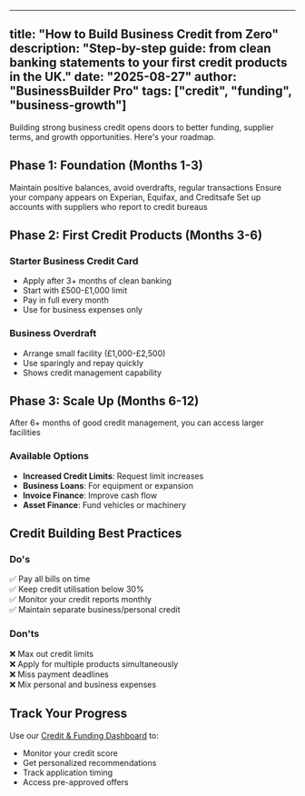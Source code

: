 
---
title: "How to Build Business Credit from Zero"
description: "Step-by-step guide: from clean banking statements to your first credit products in the UK."
date: "2025-08-27"
author: "BusinessBuilder Pro"
tags: ["credit", "funding", "business-growth"]
---

Building strong business credit opens doors to better funding, supplier terms, and growth opportunities. Here's your roadmap.

## Phase 1: Foundation (Months 1-3)

<Step n={1} title="Clean Banking History">
Maintain positive balances, avoid overdrafts, regular transactions
</Step>

<Step n={2} title="Register with Credit Bureaus">
Ensure your company appears on Experian, Equifax, and Creditsafe
</Step>

<Step n={3} title="Establish Trade Credit">
Set up accounts with suppliers who report to credit bureaus
</Step>

## Phase 2: First Credit Products (Months 3-6)

### Starter Business Credit Card
- Apply after 3+ months of clean banking
- Start with £500-£1,000 limit
- Pay in full every month
- Use for business expenses only

### Business Overdraft
- Arrange small facility (£1,000-£2,500)
- Use sparingly and repay quickly
- Shows credit management capability

## Phase 3: Scale Up (Months 6-12)

<Callout type="success">
After 6+ months of good credit management, you can access larger facilities
</Callout>

### Available Options
- **Increased Credit Limits**: Request limit increases
- **Business Loans**: For equipment or expansion
- **Invoice Finance**: Improve cash flow
- **Asset Finance**: Fund vehicles or machinery

## Credit Building Best Practices

### Do's
✅ Pay all bills on time  
✅ Keep credit utilisation below 30%  
✅ Monitor your credit reports monthly  
✅ Maintain separate business/personal credit  

### Don'ts
❌ Max out credit limits  
❌ Apply for multiple products simultaneously  
❌ Miss payment deadlines  
❌ Mix personal and business expenses  

## Track Your Progress

Use our [Credit & Funding Dashboard](/credit-funding) to:
- Monitor your credit score
- Get personalized recommendations
- Track application timing
- Access pre-approved offers

<CTA href="/credit-funding" label="Start Building Credit" />

